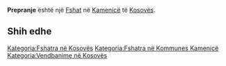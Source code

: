 {{Fshat në Kosovës
 | Emri                = Prepranje
| srp_N_name = Prepranje
| srp_N_FULL_NAME_RO = Prepranje
| srp_N_FULL_NAME_ND_RO = Prepranje
| srp_N_SORT_NAME_RG = PREPRANJE
| srp_N_FULL_NAME_RG = Prepranje
| srp_N_FULL_NAME_ND_RG = Prepranje

 | Emri (Rasa dhanore) = 
 | Figura              = 
 | Shteti              = Kosovo
 | Komuna              = Kamenicë
 | Kodi postar         = 
 | Sipërfaqja          = 

 | Popullsia           = 

 | Regj. i popullsisë  = 
 | Dend. e popullsisë  = 
 | Faqja zyrtare       = 
 <!--- Koordinatat ----> 
 | Gjerësia            = 42.724444
 | Gjatësia            = 20.575556
 | Lartësia            = 
}}
'''Prepranje''' është një [[Fshat]] në [[Kamenicë]] të [[Kosovës]].

<!-- == Gjeografia == -->
<!-- == Historia == -->
<!-- == Demografia == -->
== Shih edhe ==
{{Komuna Kamenicë}}
{{Kosovo-Administrata-Cung}}

[[Kategoria:Fshatra në Kosovës]]
[[Kategoria:Fshatra në Kommunes Kamenicë]]
[[Kategoria:Vendbanime në Kosovës]]